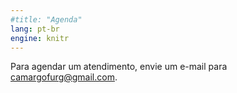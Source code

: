 ```yaml
---
#title: "Agenda"
lang: pt-br
engine: knitr
---
```


Para agendar um atendimento, envie um e-mail para <camargofurg@gmail.com>.

<!--
<iframe src="https://calendar.google.com/calendar/embed?title=Agenda%20acad%C3%AAmica&amp;showPrint=0&amp;src=camargofurg%40gmail.com&ctz=America/Sao_Paulo" style="border: 0" width="800" height="600" frameborder="0" scrolling="no"></iframe>
-->

